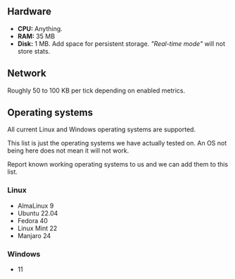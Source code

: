 ## Hardware

* **CPU:** Anything.
* **RAM:** 35 MB
* **Disk:** 1 MB. Add space for persistent storage. *"Real-time mode"* will not store stats.

## Network

Roughly 50 to 100 KB per tick depending on enabled metrics.

## Operating systems

All current Linux and Windows operating systems are supported.

This list is just the operating systems we have actually tested on. An OS not being here does not mean it will not work.

Report known working operating systems to us and we can add them to this list.

### Linux
* AlmaLinux 9
* Ubuntu 22.04
* Fedora 40
* Linux Mint 22
* Manjaro 24

### Windows
* 11